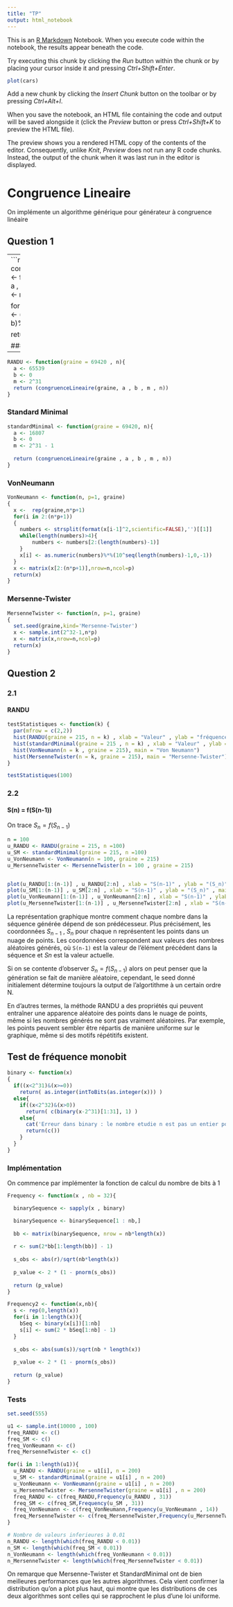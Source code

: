 ```yaml
---
title: "TP"
output: html_notebook
---
```

This is an [R Markdown](http://rmarkdown.rstudio.com) Notebook. When you execute code within the notebook, the results appear beneath the code. 

Try executing this chunk by clicking the *Run* button within the chunk or by placing your cursor inside it and pressing *Ctrl+Shift+Enter*. 

```r
plot(cars)
```

Add a new chunk by clicking the *Insert Chunk* button on the toolbar or by pressing *Ctrl+Alt+I*.

When you save the notebook, an HTML file containing the code and output will be saved alongside it (click the *Preview* button or press *Ctrl+Shift+K* to preview the HTML file).

The preview shows you a rendered HTML copy of the contents of the editor. Consequently, unlike *Knit*, *Preview* does not run any R code chunks. Instead, the output of the chunk when it was last run in the editor is displayed.


# Congruence Lineaire

On implémente un algorithme générique pour générateur à congruence linéaire

## Question 1

---
```r
congruenceLineaire <- function(graine , a , b , m , n){
  seed <- rep(graine,n)
  
  for(i in 2:n){
    seed[i] <- (a*seed[i-1] + b)%%m
  }
  
  return (seed)
}
```

### RANDU
---
```r
RANDU <- function(graine = 69420 , n){
  a <- 65539
  b <- 0
  m <- 2^31
  return (congruenceLineaire(graine, a , b , m , n))
}
```


### Standard Minimal
```r
standardMinimal <- function(graine = 69420, n){
  a <- 16807
  b <- 0
  m <- 2^31 - 1
  
  return (congruenceLineaire(graine , a , b , m , n))
}
```

### VonNeumann
```r
VonNeumann <- function(n, p=1, graine)
{
  x <-  rep(graine,n*p+1)
  for(i in 2:(n*p+1))
  {
    numbers <- strsplit(format(x[i-1]^2,scientific=FALSE),'')[[1]]
    while(length(numbers)>4){ 
        numbers <- numbers[2:(length(numbers)-1)] 
    }
    x[i] <- as.numeric(numbers)%*%(10^seq(length(numbers)-1,0,-1))
  }
  x <- matrix(x[2:(n*p+1)],nrow=n,ncol=p)
  return(x)
}

```

### Mersenne-Twister
```r
MersenneTwister <- function(n, p=1, graine)
{
  set.seed(graine,kind='Mersenne-Twister')
  x <- sample.int(2^32-1,n*p)
  x <- matrix(x,nrow=n,ncol=p)
  return(x)
}

```

## Question 2

### 2.1

#### RANDU

```r
testStatistiques <- function(k) {
  par(mfrow = c(2,2))
  hist(RANDU(graine = 215, n = k) , xlab = "Valeur" , ylab = "fréquence" , main = "RANDU")
  hist(standardMinimal(graine = 215 , n = k) , xlab = "Valeur" , ylab = "fréquence" , main = "Standard Minimal")
  hist(VonNeumann(n = k , graine = 215), main = "Von Neumann")
  hist(MersenneTwister(n = k, graine = 215), main = "Mersenne-Twister") 
}

```

```r
testStatistiques(100)
```

### 2.2

#### S(n) = f(S(n-1))
On trace $S_n = f(S_{n-1})$
```r
n = 100
u_RANDU <- RANDU(graine = 215, n =100) 
u_SM <- standardMinimal(graine = 215, n =100) 
u_VonNeumann <- VonNeumann(n = 100, graine = 215)
u_MersenneTwister <- MersenneTwister(n = 100 , graine = 215)


plot(u_RANDU[1:(n-1)] , u_RANDU[2:n] , xlab = "S(n-1)" , ylab = "(S_n)", main = "RANDU")
plot(u_SM[1:(n-1)] , u_SM[2:n] , xlab = "S(n-1)" , ylab = "(S_n)" , main = "Standard Minimal")
plot(u_VonNeumann[1:(n-1)] , u_VonNeumann[2:n] , xlab = "S(n-1)" , ylab = "(S_n)", main = "von Neumann")
plot(u_MersenneTwister[1:(n-1)] , u_MersenneTwister[2:n] , xlab = "S(n-1)" , ylab = "(S_n)" , main = "Mersenne-Twister")
```
La représentation graphique montre comment chaque nombre dans la séquence générée dépend de son prédécesseur. Plus précisément, les coordonnées $S_{n-1}~,~ S_n$ pour chaque n représentent les points dans un nuage de points. Les coordonnées correspondent aux valeurs des nombres aléatoires générés, où `S(n-1)` est la valeur de l'élément précédent dans la séquence et $Sn$ est la valeur actuelle.

Si on se contente d'observer $S_n = f(S_{n-1})$ alors on peut penser que la génération se fait de manière aléatoire, cependant, le seed donné initialement détermine toujours la output de l'algortithme à un certain ordre N.

En d'autres termes, la méthode RANDU a des propriétés qui peuvent entraîner une apparence aléatoire des points dans le nuage de points, même si les nombres générés ne sont pas vraiment aléatoires. Par exemple, les points peuvent sembler être répartis de manière uniforme sur le graphique, même si des motifs répétitifs existent.

## Test de fréquence monobit

```r
binary <- function(x)
{
  if((x<2^31)&(x>=0))
    return( as.integer(intToBits(as.integer(x))) )
  else{
    if((x<2^32)&(x>0))
      return( c(binary(x-2^31)[1:31], 1) )
    else{
      cat('Erreur dans binary : le nombre etudie n est pas un entier positif en 32 bits.\n')
      return(c())
    }
  }
}

```


### Implémentation
On commence par implémenter la fonction de calcul du nombre de bits à 1

```r
Frequency <- function(x , nb = 32){

  binarySequence <- sapply(x , binary)

  binarySequence <- binarySequence[1 : nb,]
  
  bb <- matrix(binarySequence, nrow = nb*length(x))
  
  r <- sum(2*bb[1:length(bb)] - 1)
  
  s_obs <- abs(r)/sqrt(nb*length(x))
  
  p_value <- 2 * (1 - pnorm(s_obs))
  
  return (p_value)
}

Frequency2 <- function(x,nb){
  s <- rep(0,length(x))
  for(i in 1:length(x)){
    bSeq <- binary(x[i])[1:nb]
    s[i] <- sum(2 * bSeq[1:nb] - 1)
  }
  
  s_obs <- abs(sum(s))/sqrt(nb * length(x))
  
  p_value <- 2 * (1 - pnorm(s_obs))
  
  return (p_value)
}
```

### Tests
```r

set.seed(555)

u1 <- sample.int(10000 , 100)
freq_RANDU <- c()
freq_SM <- c()
freq_VonNeumann <- c()
freq_MersenneTwister <- c()

for(i in 1:length(u1)){
  u_RANDU <- RANDU(graine = u1[i], n = 200)
  u_SM <- standardMinimal(graine = u1[i] , n = 200)
  u_VonNeumann <- VonNeumann(graine = u1[i] , n = 200)
  u_MersenneTwister <- MersenneTwister(graine = u1[i] , n = 200)
  freq_RANDU <- c(freq_RANDU,Frequency(u_RANDU , 31))
  freq_SM <- c(freq_SM,Frequency(u_SM , 31))
  freq_VonNeumann <- c(freq_VonNeumann,Frequency(u_VonNeumann , 14))
  freq_MersenneTwister <- c(freq_MersenneTwister,Frequency(u_MersenneTwister))
}

# Nombre de valeurs inferieures à 0.01
n_RANDU <- length(which(freq_RANDU < 0.01))
n_SM <- length(which(freq_SM < 0.01))
n_VonNeumann <- length(which(freq_VonNeumann < 0.01))
n_MersenneTwister <- length(which(freq_MersenneTwister < 0.01))
```


On remarque que Mersenne-Twister et StandardMinimal ont de bien meilleures performances que les autres algorithmes. Cela vient confirmer la distribution qu'on a plot plus haut, qui montre que les distributions de ces deux algorithmes sont celles qui se rapprochent le plus d'une loi uniforme.





